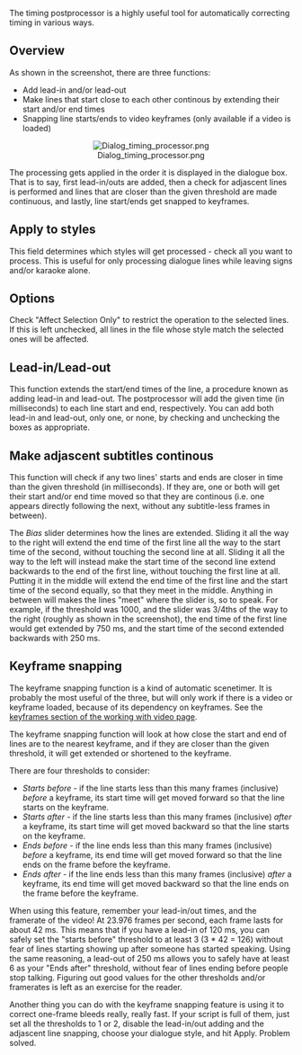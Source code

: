 The timing postprocessor is a highly useful tool for automatically correcting timing in various ways.

== Overview ==

As shown in the screenshot, there are three functions:

* Add lead-in and/or lead-out 
* Make lines that start close to each other continous by extending their start and/or end times 
* Snapping line starts/ends to video keyframes (only available if a video is loaded) 

<center>[[Image:Dialog timing processor.png]]</center>

The processing gets applied in the order it is displayed in the dialogue box. That is to say, first lead-in/outs are added, then a check for adjascent lines is performed and lines that are closer than the given threshold are made continuous, and lastly, line start/ends get snapped to keyframes.

== Apply to styles ==

This field determines which styles will get processed - check all you want to process. This is useful for only processing dialogue lines while leaving signs and/or karaoke alone.

== Options ==

Check "Affect Selection Only" to restrict the operation to the selected lines. If this is left unchecked, all lines in the file whose style match the selected ones will be affected.

== Lead-in/Lead-out ==
This function extends the start/end times of the line, a procedure known as adding lead-in and lead-out. The postprocessor will add the given time (in milliseconds) to each line start and end, respectively. You can add both lead-in and lead-out, only one, or none, by checking and unchecking the boxes as appropriate.

== Make adjascent subtitles continous ==

This function will check if any two lines' starts and ends are closer in time than the given threshold (in milliseconds). If they are, one or both will get their start and/or end time moved so that they are continous (i.e. one appears directly following the next, without any subtitle-less frames in between).

The ''Bias'' slider determines how the lines are extended. Sliding it all the way to the right will extend the end time of the first line all the way to the start time of the second, without touching the second line at all. Sliding it all the way to the left will instead make the start time of the second line extend backwards to the end of the first line, without touching the first line at all. Putting it in the middle will extend the end time of the first line and the start time of the second equally, so that they meet in the middle. Anything in between will makes the lines "meet" where the slider is, so to speak. For example, if the threshold was 1000, and the slider was 3/4ths of the way to the right (roughly as shown in the screenshot), the end time of the first line would get extended by 750 ms, and the start time of the second extended backwards with 250 ms.

== Keyframe snapping ==

The keyframe snapping function is a kind of automatic scenetimer. It is probably the most useful of the three, but will only work if there is a video or keyframe loaded, because of its dependency on keyframes. See the [[Video#Keyframes|keyframes section of the working with video page]].

The keyframe snapping function will look at how close the start and end of lines are to the nearest keyframe, and if they are closer than the given threshold, it will get extended or shortened to the keyframe.

There are four thresholds to consider:

* ''Starts before'' - if the line starts less than this many frames (inclusive) ''before'' a keyframe, its start time will get moved forward so that the line starts on the keyframe. 
* ''Starts after'' - if the line starts less than this many frames (inclusive) ''after'' a keyframe, its start time will get moved backward so that the line starts on the keyframe. 
* ''Ends before'' - if the line ends less than this many frames (inclusive) ''before'' a keyframe, its end time will get moved forward so that the line ends on the frame before the keyframe. 
* ''Ends after'' - if the line ends less than this many frames (inclusive) ''after'' a keyframe, its end time will get moved backward so that the line ends on the frame before the keyframe. 

When using this feature, remember your lead-in/out times, and the framerate of the video! At 23.976 frames per second, each frame lasts for about 42 ms. This means that if you have a lead-in of 120 ms, you can safely set the "starts before" threshold to at least 3 (3 * 42 = 126) without fear of lines starting showing up after someone has started speaking. Using the same reasoning, a lead-out of 250 ms allows you to safely have at least 6 as your "Ends after" threshold, without fear of lines ending before people stop talking. Figuring out good values for the other thresholds and/or framerates is left as an exercise for the reader.

Another thing you can do with the keyframe snapping feature is using it to correct one-frame bleeds really, really fast. If your script is full of them, just set all the thresholds to 1 or 2, disable the lead-in/out adding and the adjascent line snapping, choose your dialogue style, and hit Apply. Problem solved.
